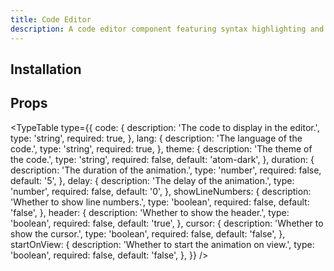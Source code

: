```yaml
---
title: Code Editor
description: A code editor component featuring syntax highlighting and animation.
---
```


<ComponentPreview name="code-editor-demo" />

## Installation

<ComponentInstallation name="code-editor" />

## Props

<TypeTable
  type={{
    code: {
      description: 'The code to display in the editor.',
      type: 'string',
      required: true,
    },
    lang: {
      description: 'The language of the code.',
      type: 'string',
      required: true,
    },
    theme: {
      description: 'The theme of the code.',
      type: 'string',
      required: false,
      default: 'atom-dark',
    },
    duration: {
      description: 'The duration of the animation.',
      type: 'number',
      required: false,
      default: '5',
    },
    delay: {
      description: 'The delay of the animation.',
      type: 'number',
      required: false,
      default: '0',
    },
    showLineNumbers: {
      description: 'Whether to show line numbers.',
      type: 'boolean',
      required: false,
      default: 'false',
    },
    header: {
      description: 'Whether to show the header.',
      type: 'boolean',
      required: false,
      default: 'true',
    },
    cursor: {
      description: 'Whether to show the cursor.',
      type: 'boolean',
      required: false,
      default: 'false',
    },
    startOnView: {
      description: 'Whether to start the animation on view.',
      type: 'boolean',
      required: false,
      default: 'false',
    },
  }}
/>
